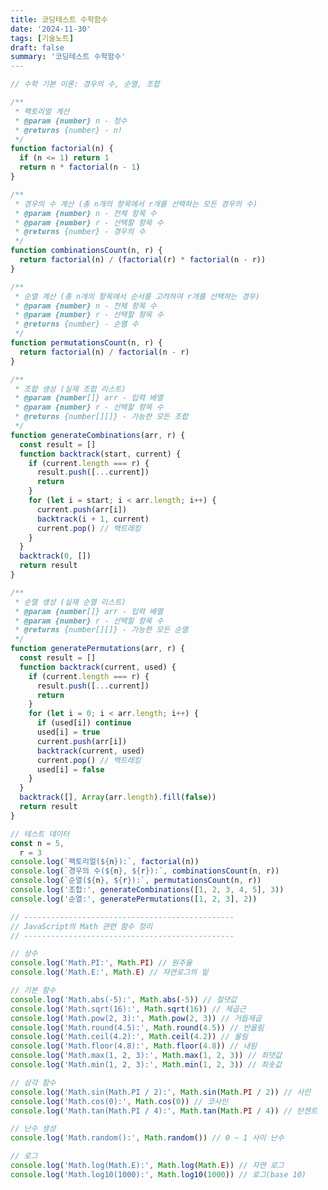 ```yaml
---
title: 코딩테스트 수학함수
date: '2024-11-30'
tags: [기술노트]
draft: false
summary: '코딩테스트 수학함수'
---
```


```jsx
// 수학 기본 이론: 경우의 수, 순열, 조합

/**
 * 팩토리얼 계산
 * @param {number} n - 정수
 * @returns {number} - n!
 */
function factorial(n) {
  if (n <= 1) return 1
  return n * factorial(n - 1)
}

/**
 * 경우의 수 계산 (총 n개의 항목에서 r개를 선택하는 모든 경우의 수)
 * @param {number} n - 전체 항목 수
 * @param {number} r - 선택할 항목 수
 * @returns {number} - 경우의 수
 */
function combinationsCount(n, r) {
  return factorial(n) / (factorial(r) * factorial(n - r))
}

/**
 * 순열 계산 (총 n개의 항목에서 순서를 고려하여 r개를 선택하는 경우)
 * @param {number} n - 전체 항목 수
 * @param {number} r - 선택할 항목 수
 * @returns {number} - 순열 수
 */
function permutationsCount(n, r) {
  return factorial(n) / factorial(n - r)
}

/**
 * 조합 생성 (실제 조합 리스트)
 * @param {number[]} arr - 입력 배열
 * @param {number} r - 선택할 항목 수
 * @returns {number[][]} - 가능한 모든 조합
 */
function generateCombinations(arr, r) {
  const result = []
  function backtrack(start, current) {
    if (current.length === r) {
      result.push([...current])
      return
    }
    for (let i = start; i < arr.length; i++) {
      current.push(arr[i])
      backtrack(i + 1, current)
      current.pop() // 백트래킹
    }
  }
  backtrack(0, [])
  return result
}

/**
 * 순열 생성 (실제 순열 리스트)
 * @param {number[]} arr - 입력 배열
 * @param {number} r - 선택할 항목 수
 * @returns {number[][]} - 가능한 모든 순열
 */
function generatePermutations(arr, r) {
  const result = []
  function backtrack(current, used) {
    if (current.length === r) {
      result.push([...current])
      return
    }
    for (let i = 0; i < arr.length; i++) {
      if (used[i]) continue
      used[i] = true
      current.push(arr[i])
      backtrack(current, used)
      current.pop() // 백트래킹
      used[i] = false
    }
  }
  backtrack([], Array(arr.length).fill(false))
  return result
}

// 테스트 데이터
const n = 5,
  r = 3
console.log(`팩토리얼(${n}):`, factorial(n))
console.log(`경우의 수(${n}, ${r}):`, combinationsCount(n, r))
console.log(`순열(${n}, ${r}):`, permutationsCount(n, r))
console.log('조합:', generateCombinations([1, 2, 3, 4, 5], 3))
console.log('순열:', generatePermutations([1, 2, 3], 2))

// -----------------------------------------------
// JavaScript의 Math 관련 함수 정리
// -----------------------------------------------

// 상수
console.log('Math.PI:', Math.PI) // 원주율
console.log('Math.E:', Math.E) // 자연로그의 밑

// 기본 함수
console.log('Math.abs(-5):', Math.abs(-5)) // 절댓값
console.log('Math.sqrt(16):', Math.sqrt(16)) // 제곱근
console.log('Math.pow(2, 3):', Math.pow(2, 3)) // 거듭제곱
console.log('Math.round(4.5):', Math.round(4.5)) // 반올림
console.log('Math.ceil(4.2):', Math.ceil(4.2)) // 올림
console.log('Math.floor(4.8):', Math.floor(4.8)) // 내림
console.log('Math.max(1, 2, 3):', Math.max(1, 2, 3)) // 최댓값
console.log('Math.min(1, 2, 3):', Math.min(1, 2, 3)) // 최솟값

// 삼각 함수
console.log('Math.sin(Math.PI / 2):', Math.sin(Math.PI / 2)) // 사인
console.log('Math.cos(0):', Math.cos(0)) // 코사인
console.log('Math.tan(Math.PI / 4):', Math.tan(Math.PI / 4)) // 탄젠트

// 난수 생성
console.log('Math.random():', Math.random()) // 0 ~ 1 사이 난수

// 로그
console.log('Math.log(Math.E):', Math.log(Math.E)) // 자연 로그
console.log('Math.log10(1000):', Math.log10(1000)) // 로그(base 10)
```
